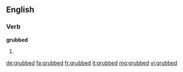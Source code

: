 ==English==

===Verb===
'''grubbed'''

# {{en-past of|grub}}

[[de:grubbed]]
[[fa:grubbed]]
[[fr:grubbed]]
[[it:grubbed]]
[[mg:grubbed]]
[[vi:grubbed]]